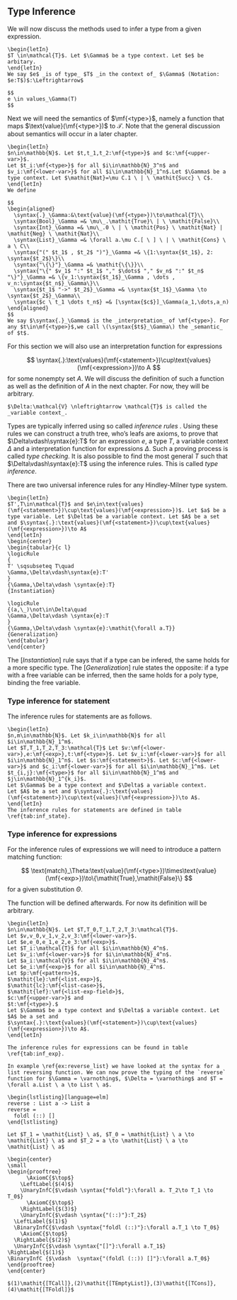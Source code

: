 \setcounter{section}{3}
\setcounter{subsection}{2}

## Type Inference

We will now discuss the methods used to infer a type from a given expression.

```definition
\begin{letIn}
$T \in\mathcal{T}$. Let $\Gamma$ be a type context. Let $e$ be arbitary.
\end{letIn}
We say $e$ _is of type_ $T$ _in the context of_ $\Gamma$ (Notation: $e:T$)$:\Leftrightarrow$
  
$$
e \in values_\Gamma(T)
$$
```

Next we will need the semantics of $\mf{<type>}$, namely a function that maps $\text{value}(\mf{<type>})$ to $\mathcal{T}$. Note that the general discussion about semantics will occur in a later chapter.

```definition
\begin{letIn}
$n\in\mathbb{N}$. Let $t,t_1,t_2:\mf{<type>}$ and $c:\mf{<upper-var>}$.
Let $t_i:\mf{<type>}$ for all $i\in\mathbb{N}_3^n$ and $v_i:\mf{<lower-var>}$ for all $i\in\mathbb{N}_1^n$.Let $\Gamma$ be a type context. Let $\mathit{Nat}=\mu C.1 \ | \ \mathit{Succ} \ C$.
\end{letIn}
We define

$$
\begin{aligned}
  \syntax{.}_\Gamma:&\text{value}(\mf{<type>})\to\mathcal{T}\\
  \syntax{Bool}_\Gamma =& \mu\_.\mathit{True}\ | \ \mathit{False}\\
  \syntax{Int}_\Gamma =& \mu\_.0 \ | \ \mathit{Pos} \ \mathit{Nat} | \mathit{Neg} \ \mathit{Nat}\\
  \syntax{List}_\Gamma =& \forall a.\mu C.[ \ ] \ | \ \mathit{Cons} \ a \ C\\
  \syntax{"(" $t_1$ , $t_2$ ")"}_\Gamma =& \{1:\syntax{$t_1$}, 2: \syntax{$t_2$}\}\\
  \syntax{"\{\}"}_\Gamma =& \mathit{\{\}}\\
  \syntax{"\{" $v_1$ ":" $t_1$ "," $\dots$ "," $v_n$ ":" $t_n$ "\}"}_\Gamma =& \{v_1:\syntax{$t_1$}_\Gamma , \dots , v_n:\syntax{$t_n$}_\Gamma\}\\
  \syntax{$t_1$ "->" $t_2$}_\Gamma =& \syntax{$t_1$}_\Gamma \to \syntax{$t_2$}_\Gamma\\
  \syntax{$c \ t_1 \dots t_n$} =& [\syntax{$c$}]_\Gamma(a_1,\dots,a_n)
\end{aligned}
$$
We say $\syntax{.}_\Gamma$ is the _interpretation_ of \mf{<type>}. For any $t\in\mf{<type>}$,we call \(\syntax{$t$}_\Gamma\) the _semantic_ of $t$.
```

For this section we will also use an interpretation function for expressions

$$
\syntax{.}:\text{values}(\mf{<statement>})\cup\text{values}(\mf{<expression>})\to A
$$
for some nonempty set $A$. We will discuss the definition of such a function as well as the definition of $A$ in the next chapter. For now, they will be arbitrary.

```definition
$\Delta:\mathcal{V} \nleftrightarrow \mathcal{T}$ is called the _variable context_.
```

Types are typically inferred using so called _inference rules_ \cite{Types_and_Programming_Languages}. Using these rules we can construct a truth tree, who's leafs are axioms, to prove that $\Delta\vdash\syntax{e}:T$ for an expression $e$, a type $T$, a variable context $\Delta$ and a interpretation function for expressions $\Delta$. Such a proving process is called _type checking_. It is also possible to find the most general $T$ such that $\Delta\vdash\syntax{e}:T$ using the inference rules. This is called _type inference_.

There are two universal inference rules for any Hindley-Milner type system.

```definition
\begin{letIn}
$T',T\in\mathcal{T}$ and $e\in\text{values}(\mf{<statement>})\cup\text{values}(\mf{<expression>})$. Let $a$ be a type variable. Let $\Delta$ be a variable context. Let $A$ be a set and $\syntax{.}:\text{values}(\mf{<statement>})\cup\text{values}(\mf{<expression>})\to A$
\end{letIn}
\begin{center}
\begin{tabular}{c l}
\logicRule
{
T' \sqsubseteq T\quad
\Gamma,\Delta\vdash\syntax{e}:T'
}
{\Gamma,\Delta\vdash \syntax{e}:T}
{Instantiation}

\logicRule
{(a,\_)\not\in\Delta\quad
\Gamma,\Delta\vdash \syntax{e}:T
}
{\Gamma,\Delta\vdash \syntax{e}:\mathit{\forall a.T}}
{Generalization}
\end{tabular}
\end{center}
```

The $[\mathit{Instantiation}]$ rule says that if a type can be infered, the same holds for a more specific type.
The $[\mathit{Generalization}]$ rule states the opposite: if a type with a free variable can be inferred, then the same holds for a poly type, binding the free variable.

### Type inference for statement

The inference rules for statements are as follows.

```definition
\begin{letIn}
$n,m\in\mathbb{N}$. Let $k_i\in\mathbb{N}$ for all $i\in\mathbb{N}_1^m$.
Let $T,T_1,T_2,T_3:\mathcal{T}$ Let $v:\mf{<lower-var>},e:\mf{<exp>},t:\mf{<type>}$. Let $v_i:\mf{<lower-var>}$ for all $i\in\mathbb{N}_1^n$. Let $s:\mf{<statement>}$. Let $c:\mf{<lower-var>}$ and $c_i:\mf{<lower-var>}$ for all $i\in\mathbb{N}_1^m$. Let $t_{i,j}:\mf{<type>}$ for all $i\in\mathbb{N}_1^m$ and $j\in\mathbb{N}_1^{k_i}$.
Let $\Gamma$ be a type context and $\Delta$ a variable context.
Let $A$ be a set and $\syntax{.}:\text{values}(\mf{<statement>})\cup\text{values}(\mf{<expression>})\to A$.
\end{letIn}
The inference rules for statements are defined in table \ref{tab:inf_state}.
```

\tablefirsthead{Table \ref{tab:inf_state}: Inference rule for statements\\ \hline}
\tablelasttail{\hline}

\begin{center}
\begin{xtabular*}{\textwidth}{c l}
\label{tab:inf_state}
& \\
\logicRule
{(v,\_)\not\in\Delta\quad
\Gamma,\Delta\vdash\syntax{$e$}:T_1\quad
\Gamma,\Delta\cup\{(v,T_1)\vdash\syntax{$s$}:T_2\}
}
{\Delta,\Gamma\vdash\syntax{$v$ "=" $e$ ";" $s$}:T_2
}
{TConstant}

\logicRule
{
(v,\_)\not\in\Delta\quad
\Gamma,\Delta\vdash\syntax{$e$}:T_1\quad
\Gamma,\Delta\cup\{(v,T_1)\vdash\syntax{$s$}:T_2\}\quad
\syntax{$t$}_\Gamma = T_1
}
{\Gamma,\Delta\vdash\syntax{$v$ ":" $t$ ";" $v$ "=" $e$ ";" $s$}:T_2
}
{TConstant2}

\logicRule
{\begin{gathered}
(c,\_)\not\in\Gamma\quad
(c,\_)\not\in\Delta\quad
\syntax{t}_\Gamma=T_1\\
T_2 \text{ is a mono type}\quad\quad
\{v_1 \dots v_n \} = \text{free}(T_2)\\
\forall v_1. \dots \forall v_n. T_2 = T_1\quad
\Gamma\cup\{(c,(T_1))\},\Delta\cup\{(c,T_1)\}\vdash\syntax{s}:T_3
\end{gathered}
}
{\Gamma\Delta\vdash\syntax{"type alias" $c$ $v_1 \dots v_n$ "=" $t$ ";" $s$}:T_3}
{TAlias}

\logicRule
{\begin{gathered}
(c,\_)\not\in\Gamma\quad
(c,\_)\not\in\Delta\quad
\{v_1 \dots v_n \} = \text{free}(T_2)\\
\mu C.c_1 \ \syntax{$t_{1,1}$}_\Gamma \ \dots \ \syntax{$t_{1,k_1}$}_\Gamma \ | \ \dots \ | \ c_m \ \syntax{$t_{m,1}$}_\Gamma \ \dots \ \syntax{$t_{m,k_m}$}_\Gamma=T_2\\
\forall v_1. \dots \forall v_n. T_2 = T_1\quad
\Gamma\cup\{(c,(T_1))\},\Delta\cup\{(c,T_1)\}\vdash\syntax{s}:T_3
\end{gathered}
}
{\Gamma,\Delta\vdash\Bigg\llbracket
\begin{aligned}
&\mf{"type"} \ c \ v_1 \dots v_n \mf{"="}\\
&c_1 \ t_{1,1} \dots t_{1,k_1} \ | \ \dots | \ c_m \ t_{m,1} \dots t_{m,k_m} \mf{";"} s
\end{aligned}\Bigg\rrbracket:T_3
}
{TCustomType}

& \\

\logicRule
{\Gamma,\Delta\vdash\syntax{$e$}:T}
{\Gamma,\Delta\vdash\syntax{"main" $e$}:T}
{TMain}

\logicRule
{
\Gamma,\Delta\vdash\syntax{$e$}:T\quad
\syntax{$t$}_\Gamma=T
}
{\Gamma,\Delta\vdash\syntax{"main :" $t$ "; main" $e$}:T}
{TMain2}
\end{xtabular*}
\end{center}

\begin{description}
\item[TConstant,TConstant2] Check if $v$ is still free then add $(v,T_1)$ to the variable context and evaluate the next statement.
\item[TAlias] Check if $c$ is still free. $\{v_1,\dots,v_2\}$ needs to be the set of all free variables in $T_2$. If all checks are valid we add $(v,T_1)$ to the type context and evaluate the next statement.
\item[TCustomType] Similar to [TAlias] we add $(v,T_1)$ to the type context with the only difference that we explicitly define $T_1$ as an algebraic type.
\item[TMain,TMain2] Evaluate $e$.
\end{description}

### Type inference for expressions

For the inference rules of expressions we will need to introduce a pattern matching function:

$$
\text{match}_\Theta:\text{value}(\mf{<type>})\times\text{value}(\mf{<exp>})\to\{\mathit{True},\mathit{False}\}
$$
for a given substitution $\Theta$.

The function will be defined afterwards. For now its definition will be arbitrary.

```definition
\begin{letIn}
$n\in\mathbb{N}$. Let $T,T_0,T_1,T_2,T_3:\mathcal{T}$.
Let $v,v_0,v_1,v_2,v_3:\mf{<lower-var>}$.
Let $e,e_0,e_1,e_2,e_3:\mf{<exp>}$.
Let $T_i:\mathcal{T}$ for all $i\in\mathbb{N}_4^n$.
Let $v_i:\mf{<lower-var>}$ for $i\in\mathbb{N}_4^n$.
Let $a_i:\mathcal{V}$ for all $i\in\mathbb{N}_4^n$.
Let $e_i:\mf{<exp>}$ for all $i\in\mathbb{N}_4^n$.
Let $p:\mf{<pattern>}$,
$\mathit{le}:\mf{<list.exp>}$,
$\mathit{lc}:\mf{<list-case>}$,
$\mathit{lef}:\mf{<list-exp-field>}$,
$c:\mf{<upper-var>}$ and
$t:\mf{<type>}.$
Let $\Gamma$ be a type context and $\Delta$ a variable context. Let $A$ be a set and
$\syntax{.}:\text{values}(\mf{<statement>})\cup\text{values}(\mf{<expression>})\to A$.
\end{letIn}

The inference rules for expressions can be found in table \ref{tab:inf_exp}.
```

\tablefirsthead{Table \ref{tab:inf_exp}: Inference rule for expressions\\ \hline}
\tablelasttail{\hline}

\begin{center}
\begin{xtabular*}{\textwidth}{c l}
\label{tab:inf_exp}
&\\
\logicRule
{(v,T)\in\Delta
}
{\Gamma,\Delta\vdash\syntax{$v$}:T}
{TVariable}

\logicRule
{\Gamma,\Delta\vdash \text{match}_\Theta(T_1,p)\quad
\Gamma,\Delta\cup\Theta\vdash\syntax{$e$}:T_2
}
{\Gamma,\Delta\vdash\syntax{"\textbackslash" $p$ "->" $e$}:T_1\to T_2}
{TLambda}

\logicRule
{\syntax{$e_1$}_\Gamma:T_1\quad
\syntax{$e_2$}_\Gamma:T_2
}
{\Gamma,\Delta\vdash\syntax{"(" $e_1$ "," $e_2$ ")"}:\{1:T_1, 2:T_2\}}
{TTuple}

\logicRule
{}
{\Gamma,\Delta\vdash\syntax{"[]"}:\forall a.\mathit{List} \ a}
{TEmptyList}

\logicRule
{
\Gamma,\Delta\vdash\syntax{$e$}:T
}
{\Gamma,\Delta\vdash\syntax{"[" $e$ "]"}: \mathit{List} \ T}
{TSingleList}

\logicRule
{
\Gamma,\Delta\vdash\syntax{$e$}:T\quad
\Gamma,\Delta\vdash\syntax{"[" $\mathit{le}$ "]"}:\mathit{List} \ T
}
{\Gamma,\Delta\vdash\syntax{"[" $e$ "," $\mathit{le}$ "]"}: \mathit{List} \ T}
{TList}

\logicRule
{e:\mf{<int>}}
{\Gamma,\Delta\vdash\syntax{$e$}:\mathit{Int}}
{TInt}

\logicRule
{e:\mf{<bool>}}
{\Gamma,\Delta\vdash\syntax{$e$}:\mathit{Bool}}
{TBool}

\logicRule
{\Gamma,\Delta\vdash\syntax{$e_1$}:T_1\to T_2\quad
\Gamma,\Delta\vdash\syntax{$e_2$}:T_1
}
{\Gamma,\Delta\vdash\syntax{$e_1$ $e_2$}:T_2}
{TCall}

\logicRule
{\Gamma,\Delta\vdash\syntax{$e_1$}:T_1\quad
\Gamma,\Delta\vdash\text{match}_\Theta(T_1,\syntax{$p$})\quad
\Gamma,\Delta\cup\Theta\vdash\syntax{$e_2$}:T_2
}
{\Gamma,\Delta\vdash\syntax{"case" $e_1$ "of" "[" $p$ "->" $e_2$ "]"}:T_2}
{TSingleCaseOf}

\logicRule
{\begin{gathered}
\Gamma,\Delta\vdash\syntax{$e_1$}:T_1\quad
\Gamma,\Delta\vdash\text{match}_\Theta(T_1,\syntax{$p$})\quad
\Gamma,\Delta\cup\Theta\vdash\syntax{$e_2$}:T_2\\
\Gamma,\Delta\vdash\syntax{"case" $e_1$ "of" "[" $\mathit{lc}$ "]"}:T_2
\end{gathered}
}
{\Gamma,\Delta\vdash\syntax{"case" $e_1$ "of" "[" $p$ "->" $e_2$ ";" $\mathit{lc}$ "]"}:T_2}
{TCaseOf}

\logicRule
{
(v,\_)\not\in\Delta\quad
\Gamma,\Delta\vdash\syntax{$e_1$}:T_1\quad
\Gamma,\Delta\cup\{(v,T_1)\}\vdash\syntax{$e_2$}:T_2
}
{
\Gamma,\Delta\vdash\syntax{"let" $v$ "=" $e_1$ "in" $e_2$}:T_2
}
{TLetIn}

\logicRule
{\begin{gathered}
(v,\_)\not\in\Delta\quad
\syntax{$t$}_\Gamma = T_1\quad
\Gamma,\Delta\vdash\syntax{$e_1$}:T_1\quad
\Gamma,\Delta\cup\{(v,T_1)\}\vdash\syntax{$e_2$}:T_2
\end{gathered}
}
{\Gamma,\Delta\vdash\syntax{"let" $v$ ":" $t$ ";" $v$ "=" $e_1$ "in" $e_2$}:T_2
}
{TLetIn2}

\logicRule
{(v_1,\{v_2:T,\dots\})\in\Delta
}
{\Gamma,\Delta\vdash\syntax{$v_1$ "." $v_2$}:T}
{TGetter}

\logicRule
{\begin{gathered}
\Gamma,\Delta\vdash\syntax{$e$}:T_2\\
T_1=\{v_2:T_2,\dots\}\quad
(v_1,T_1)\in\Delta
\end{gathered}
}
{\Gamma,\Delta\vdash\syntax{"\{" $v1$ "|" $v2$ "=" $e$ "\}"}:T_1}
{TSingleSetter}

\logicRule
{\begin{gathered}
\mathit{lef}:\mf{<list-exp-field>}\quad
\Gamma,\Delta\vdash\syntax{$e$}:T_2\\
T_1=\{v_2:T_2,..\}\quad
(v_1,T_1)\in\Delta\quad
\Gamma,\Delta\vdash\syntax{"\{" $v$ "|" $\mathit{lef}$ "\}"}:T_1
\end{gathered}
}
{\Gamma,\Delta\vdash\syntax{"\{" $v$ "|" $v2$ "=" $e$ "," $\mathit{lef}$ "\}"}:T_1}
{TSetter}

\logicRule
{}
{\vdash\syntax{"\{\}"}:\{\}}
{TEmptyRecord}

\logicRule
{\Gamma,\Delta\vdash\forall i \in\mathbb{N}_1^n.\syntax{$e_i$}:T_i
}
{\Gamma,\Delta\vdash\syntax{"\{" $v_1$ "=" $e_1$ "," \dots "," $v_n$ "=" $e_n$ "\}"}:\{v_1:T_1,\dots,v_n:T_n\}
}
{TRecord}

\logicRule
{
\Gamma,\Delta\vdash\syntax{$e_1$}:\textit{Bool}\quad
\Gamma,\Delta\vdash\syntax{$e_2$}:T\quad
\Gamma,\Delta\vdash\syntax{$e_3$}:T
}
{\Gamma,\Delta\vdash\syntax{"if" $e_1$ "then" $e_2$ "else" $e_3$}:T}
{TIfElse}

\logicRule
{
\Gamma,\Delta\vdash\syntax{$e_1$}:T_1 \to T_2\quad
\Gamma,\Delta\vdash\syntax{$e_2$}:T_2 \to T_3
}
{\Gamma,\Delta\vdash\syntax{$e_1$ ">>" $e_2$}:T_1 \to T_3}
{TComposition}

\logicRule
{
\Gamma,\Delta\vdash\syntax{$e_1$}:T_1\quad
\Gamma,\Delta\vdash\syntax{$e_2$}:T_1 \to T_2
}
{\Gamma,\Delta\vdash\syntax{$e_1$ "|>" $e_2$}:T_2}
{TPipe}

\logicRule
{}
{\vdash\syntax{"(||)"}:\mathit{Bool}\to \mathit{Bool}\to \mathit{Bool}}
{TOr}

\logicRule
{}
{\vdash\syntax{"(\&\&)"}:\mathit{Bool}\to \mathit{Bool}\to \mathit{Bool}}
{TAnd}

\logicRule
{}
{\vdash\syntax{"not"}:\mathit{Bool}\to \mathit{Bool}}
{TNot}

\logicRule
{}
{\vdash\syntax{"(==)"}:\mathit{Int}\to \mathit{Int}\to\mathit{Bool}}
{TEqual}

\logicRule
{}
{\vdash\syntax{"(<)"}:\mathit{Int}\to \mathit{Int}\to\mathit{Bool}}
{TLess}

\logicRule
{}
{\vdash\syntax{"(//)"}:\mathit{Int}\to \mathit{Int}\to\mathit{int}}
{TDivide}

\logicRule
{}
{\vdash\syntax{"(*)"}:\mathit{Int}\to \mathit{Int}\to\mathit{int}}
{TMultiply}

\logicRule
{}
{\vdash\syntax{"(-)"}:\mathit{Int}\to \mathit{Int}\to\mathit{int}}
{TMinus}

\logicRule
{}
{\vdash\syntax{"(+)"}:\mathit{Int}\to \mathit{Int}\to\mathit{int}}
{TPlus}

\logicRule
{}
{\vdash\syntax{"(::)"}:\forall a.a\to\mathit{List}\ a\to\mathit{List}\ a}
{TCons}

\logicRule
{}
{\vdash\syntax{"foldl"}:\forall a.\forall b.(a\to b\to b)\to b\to\mathit{List}\ a\to b}
{TFoldl}

\end{xtabular*}
\end{center}

\begin{description}
\item[TVariable] Find the type in the context.
\item[TLambda] Elm allows the parameters of a function to be pattern matched. Therefore, we first need to find a matching type $T_1$ and can then infer the type of $e$ by including the additional bindings $\Theta$ to the context.
\item[TTuple] Find the types of $e_1$ and $e_2$, then construct the tuple.
\item[TEmptyList] The empty list is a literal for every list, therefore we can infer the list poly type.
\item[TSingleList,TList] Recursively we check that every element has the same type.
\item[TInt,TBool] The type of literals can be inferred without any restrictions.
\item[TCall] The first expression needs to be a function that the the second type can be passed to.
\item[TSingleCaseOf,TCaseOf] First match the type of the expression $e_1$ to the pattern, then use the additional bindings $\Theta$ to obtain the type of $e_2$. As all patterns need to have the same type, we can then recursively check the other patterns as well.
\item[TLetIn,TLetIn2] The variable $v$ may not have a value assined in the conext $\Gamma$. If so, we can infer the type $T_1$ of $e_1$ and add $(v,T_1)$ to the context before we evaluate $e_2$. For $[TLetIn2]$ we already the type is already given as $t$. Note that $t$ can be more specific as the type we would usually infer.
\item[TGetter] The second variable $v_2$ is a label of the record, that is bound to $v_1$.
\item[TSingleSetter,TSetter] Setters can not change the type in Elm. But we still need to ensure that the fields are also correctly typed.
\item[TElmptyRecord] The empty record can be directly infered, as it has only one element.
\item[TRecord] Each field and its value must be given at the same time. That is why we can not use a recursive definition.
\item[TIfElse] The first expression $e_1$ needs to be a boolean and the branches $e_2,e_3$ must have the same type.
\item[TComposition,TPipe] The pipe applies the first expression to the second. The composition is similar to the pipe, but results in a function.
\item[TOr,TAnd,TNot,TEqual,TDivide,TMultiply,TMinus,TPlus,TCons,TFoldl] These functions can be seen as lambda function literals.
\end{description}

```block2
In example \ref{ex:reverse_list} we have looked at the syntax for a list reversing function. We can now prove the typing of the `reverse` function for $\Gamma = \varnothing$, $\Delta = \varnothing$ and $T = \forall a.List \ a \to List \ a$.

\begin{lstlisting}[language=elm]
reverse : List a -> List a
reverse =
  foldl (::) []
\end{lstlisting}

Let $T_1 = \mathit{List} \ a$, $T_0 = \mathit{List} \ a \to \mathit{List} \ a$ and $T_2 = a \to \mathit{List} \ a \to \mathit{List} \ a$

\begin{center}
\small
\begin{prooftree}
      \AxiomC{$\top$}
    \LeftLabel{$(4)$}
    \UnaryInfC{$\vdash \syntax{"foldl"}:\forall a. T_2\to T_1 \to T_0$}
      \AxiomC{$\top$}
    \RightLabel{$(3)$}
    \UnaryInfC{$\vdash \syntax{"(::)"}:T_2$}
  \LeftLabel{$(1)$}
  \BinaryInfC{$\vdash \syntax{"foldl (::)"}:\forall a.T_1 \to T_0$}
    \AxiomC{$\top$}
  \RightLabel{$(2)$}
  \UnaryInfC{$\vdash \syntax{"[]"}:\forall a.T_1$}
\RightLabel{$(1)$}
\BinaryInfC {$\vdash  \syntax{"(foldl (::)) []"}:\forall a.T_0$}
\end{prooftree}
\end{center}

$(1)\mathit{[TCall]},(2)\mathit{[TEmptyList]},(3)\mathit{[TCons]},(4)\mathit{[TFoldl]}$
```